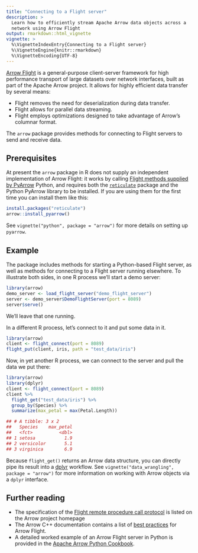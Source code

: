 ```yaml
---
title: "Connecting to a Flight server"
description: >
  Learn how to efficiently stream Apache Arrow data objects across a 
  network using Arrow Flight 
output: rmarkdown::html_vignette
vignette: >
  %\VignetteIndexEntry{Connecting to a Flight server}
  %\VignetteEngine{knitr::rmarkdown}
  %\VignetteEncoding{UTF-8}
---
```


[Arrow Flight](https://arrow.apache.org/blog/2019/10/13/introducing-arrow-flight/) is a general-purpose client-server framework for high performance transport of large datasets over network interfaces, built as part of the Apache Arrow project. It allows for highly efficient data transfer by several means:

* Flight removes the need for deserialization during data transfer.
* Flight allows for parallel data streaming.
* Flight employs optimizations designed to take advantage of Arrow's columnar format.

The `arrow` package provides methods for connecting to Flight servers to send and receive data.

## Prerequisites

At present the `arrow` package in R does not supply an independent implementation of Arrow Flight: it works by calling [Flight methods supplied by PyArrow](https://arrow.apache.org/docs/python/api/flight.html) Python, and requires both the [`reticulate`](https://rstudio.github.io/reticulate/) package and the Python PyArrow library to be installed. If you are using them for the first time you can install them like this:

```r
install.packages("reticulate")
arrow::install_pyarrow()
```

See `vignette("python", package = "arrow")` for more details on setting up `pyarrow`.

## Example

The package includes methods for starting a Python-based Flight server, as well
as methods for connecting to a Flight server running elsewhere. To illustrate both sides, in one R process we'll start a demo server:

```r
library(arrow)
demo_server <- load_flight_server("demo_flight_server")
server <- demo_server$DemoFlightServer(port = 8089)
server$serve()
```

We'll leave that one running.

In a different R process, let's connect to it and put some data in it.

```r
library(arrow)
client <- flight_connect(port = 8089)
flight_put(client, iris, path = "test_data/iris")
```

Now, in yet another R process, we can connect to the server and pull the data we
put there:

```r
library(arrow)
library(dplyr)
client <- flight_connect(port = 8089)
client %>%
  flight_get("test_data/iris") %>%
  group_by(Species) %>%
  summarize(max_petal = max(Petal.Length))

## # A tibble: 3 x 2
##   Species    max_petal
##   <fct>          <dbl>
## 1 setosa           1.9
## 2 versicolor       5.1
## 3 virginica        6.9
```

Because `flight_get()` returns an Arrow data structure, you can directly pipe
its result into a [dplyr](https://dplyr.tidyverse.org/) workflow.
See `vignette("data_wrangling", package = "arrow")` for more information on working with Arrow objects via a `dplyr` interface.

## Further reading

- The specification of the [Flight remote procedure call protocol](https://arrow.apache.org/docs/format/Flight.html) is listed on the Arrow project homepage
- The Arrow C++ documentation contains a list of [best practices](https://arrow.apache.org/docs/cpp/flight.html#best-practices) for Arrow Flight.
- A detailed worked example of an Arrow Flight server in Python is provided in the [Apache Arrow Python Cookbook](https://arrow.apache.org/cookbook/py/flight.html).



